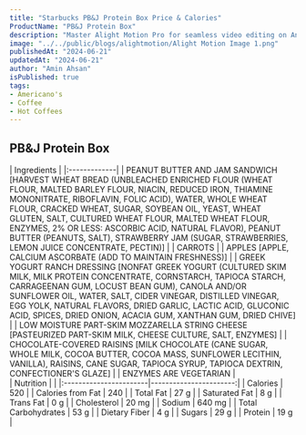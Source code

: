 ```yaml
---
title: "Starbucks PB&J Protein Box Price & Calories"
ProductName: "PB&J Protein Box" 
description: "Master Alight Motion Pro for seamless video editing on Android, iOS, and Tablets with our ultimate guide, unlocking advanced features and elevating your skills in 2024!"
image: "../../public/blogs/alightmotion/Alight Motion Image 1.png"
publishedAt: "2024-06-21"
updatedAt: "2024-06-21"
author: "Amin Ahsan"
isPublished: true
tags:
- Americano's                
- Coffee
- Hot Coffees   
---
```


## PB&J Protein Box 

<div className="tables-container">
  <div className="table-wrapper">
    | Ingredients  |  
    |:-------------|
    | PEANUT BUTTER AND JAM SANDWICH [HARVEST WHEAT BREAD (UNBLEACHED ENRICHED FLOUR (WHEAT FLOUR, MALTED BARLEY FLOUR, NIACIN, REDUCED IRON, THIAMINE MONONITRATE, RIBOFLAVIN, FOLIC ACID), WATER, WHOLE WHEAT FLOUR, CRACKED WHEAT, SUGAR, SOYBEAN OIL, YEAST, WHEAT GLUTEN, SALT, CULTURED WHEAT FLOUR, MALTED WHEAT FLOUR, ENZYMES, 2% OR LESS: ASCORBIC ACID, NATURAL FLAVOR), PEANUT BUTTER (PEANUTS, SALT), STRAWBERRY JAM (SUGAR, STRAWBERRIES, LEMON JUICE CONCENTRATE, PECTIN)] |  
    | CARROTS |  
    | APPLES [APPLE, CALCIUM ASCORBATE (ADD TO MAINTAIN FRESHNESS)] |  
    | GREEK YOGURT RANCH DRESSING [NONFAT GREEK YOGURT (CULTURED SKIM MILK, MILK PROTEIN CONCENTRATE, CORNSTARCH, TAPIOCA STARCH, CARRAGEENAN GUM, LOCUST BEAN GUM), CANOLA AND/OR SUNFLOWER OIL, WATER, SALT, CIDER VINEGAR, DISTILLED VINEGAR, EGG YOLK, NATURAL FLAVORS, DRIED GARLIC, LACTIC ACID, GLUCONIC ACID, SPICES, DRIED ONION, ACACIA GUM, XANTHAN GUM, DRIED CHIVE] |  
    | LOW MOISTURE PART-SKIM MOZZARELLA STRING CHEESE [PASTEURIZED PART-SKIM MILK, CHEESE CULTURE, SALT, ENZYMES] |  
    | CHOCOLATE-COVERED RAISINS [MILK CHOCOLATE (CANE SUGAR, WHOLE MILK, COCOA BUTTER, COCOA MASS, SUNFLOWER LECITHIN, VANILLA), RAISINS, CANE SUGAR, TAPIOCA SYRUP, TAPIOCA DEXTRIN, CONFECTIONER'S GLAZE] |  
    | ENZYMES ARE VEGETARIAN |  
  </div>
  <div className="table-wrapper">
    | Nutrition              |                        |  
    |:-----------------------|-----------------------:|
    | Calories               | 520                    |  
    | Calories from Fat      | 240                    |  
    | Total Fat              | 27 g                   |  
    | Saturated Fat          | 8 g                    |  
    | Trans Fat              | 0 g                    |  
    | Cholesterol            | 20 mg                  |  
    | Sodium                 | 640 mg                 |  
    | Total Carbohydrates    | 53 g                   |  
    | Dietary Fiber          | 4 g                    |  
    | Sugars                 | 29 g                   |  
    | Protein                | 19 g                   |  
  </div>
</div>

<style jsx>{`
  .tables-container {
    display: flex;
    flex-direction: row;
    gap: 30px;
  }
  .table-wrapper {
    width: 500px; /* Adjust as needed */
  }
  @media (max-width: 768px) {
    .tables-container {
      flex-direction: column;
      gap: 0px; /* Adjust as needed */
    }
    .table-wrapper {
      width: 100%; /* Adjust as needed */
    }
  }
`}</style>

